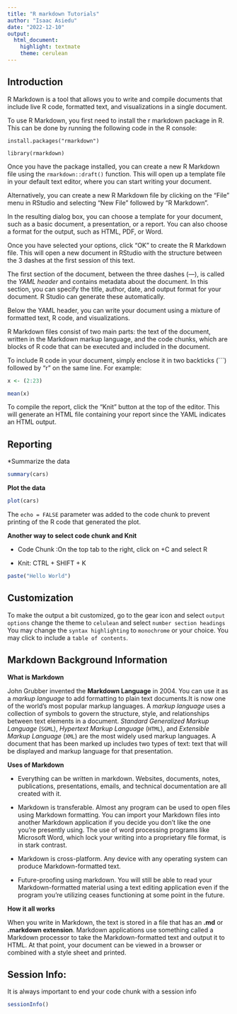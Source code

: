 ```yaml
---
title: "R markdown Tutorials"
author: "Isaac Asiedu"
date: "2022-12-10"
output: 
  html_document: 
    highlight: textmate
    theme: cerulean
---
```


## Introduction

R Markdown is a tool that allows you to write and compile documents that include live R code, formatted text, and visualizations in a single document.

To use R Markdown, you first need to install the r markdown package in R. This can be done by running the following code in the R console:

`install.packages("rmarkdown")`

`library(rmarkdown)`

Once you have the package installed, you can create a new R Markdown file using the `rmarkdown::draft()` function. This will open up a template file in your default text editor, where you can start writing your document.

Alternatively, you can create a new R Markdown file by clicking on the "File" menu in RStudio and selecting "New File" followed by "R Markdown".

In the resulting dialog box, you can choose a template for your document, such as a basic document, a presentation, or a report. You can also choose a format for the output, such as HTML, PDF, or Word.

Once you have selected your options, click "OK" to create the R Markdown file. This will open a new document in RStudio with the  structure between the 3 dashes at the first session of this text.


The first section of the document, between the three dashes (---), is called the *YAML header* and contains metadata about the document. In this section, you can specify the title, author, date, and output format for your document. R Studio can generate these automatically.

Below the YAML header, you can write your document using a mixture of formatted text, R code, and visualizations. 

R Markdown files consist of two main parts: the text of the document, written in the Markdown markup language, and the code chunks, which are blocks of R code that can be executed and included in the document. 

To include R code in your document, simply enclose it in two backticks (```) followed by "r" on the same line. For example:

```r
x <- (2:23)

mean(x)

```


To compile the report, click the "Knit" button at the top of the editor. This will generate an HTML file containing your report since the YAML indicates an HTML output.

## Reporting

*Summarize the data

```r
summary(cars)

```

**Plot the data**

```r
plot(cars)

```

The `echo = FALSE` parameter was added to the code chunk to prevent printing of the R code that generated the plot.

**Another way to select code chunk and Knit**

- Code Chunk :On the top tab to the right, click on +C and select R

- Knit: CTRL + SHIFT + K

```r
paste("Hello World")
```
 

## Customization

To make the output a bit customized, go to the gear icon and select
`output options` change the theme to `celulean`  and  select `number section headings`
You may change the `syntax highlighting` to `monochrome` or your choice.
You may click to include a `table of contents`.

## Markdown Background Information

**What is Markdown**

John Grubber invented the **Markdown Language** in 2004. You can use it as a _markup language_ to add formatting to plain text documents.It is now one of the world’s most popular markup languages. A _markup language_ uses a collection of symbols to govern the structure, style, and relationships between text elements in a document. *Standard Generalized Markup Language* (`SGML`), *Hypertext Markup Language* (`HTML`), and *Extensible Markup Language* (`XML`) are the most widely used markup languages.  A document that has been marked up includes two types of text: text that will be displayed and markup language for that presentation.

**Uses of Markdown**

- Everything can be written in markdown. Websites, documents, notes, publications, presentations, emails, and technical documentation are all created with it.

- Markdown is transferable. Almost any program can be used to open files using Markdown formatting. You can import your Markdown files into another Markdown application if you decide you don't like the one you're presently using. The use of word processing programs like Microsoft Word, which lock your writing into a proprietary file format, is in stark contrast.

- Markdown is cross-platform. Any device with any operating system can produce Markdown-formatted text.

- Future-proofing using markdown. You will still be able to read your Markdown-formatted material using a text editing application even if the program you're utilizing ceases functioning at some point in the future.

**How it all works**

When you write in Markdown, the text is stored in a file that has an **.md** or **.markdown extension**. Markdown applications use something called a Markdown processor to take the Markdown-formatted text and output it to HTML. At that point, your document can be viewed in a browser or combined with a style sheet and printed.


## Session Info:

It is always important to end your code chunk with a session info

```r
sessionInfo()
```



